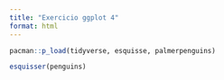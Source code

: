 ```yaml
---
title: "Exercicio ggplot 4"
format: html
---
```




```r
pacman::p_load(tidyverse, esquisse, palmerpenguins)

```

```r
esquisser(penguins)
```

